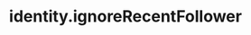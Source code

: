 ---
title: "identity.ignoreRecentFollower"
openapi: "POST /identities/self/recent-followers/{identity_id}/ignore"
---